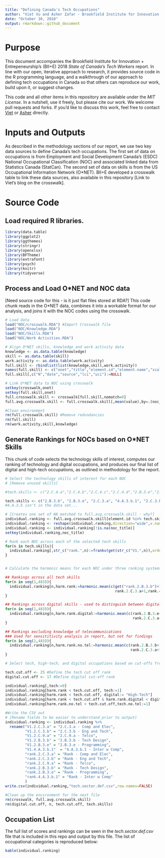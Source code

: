 ```yaml
---
title: "Defining Canada's Tech Occupations"
author: "Viet Vu and Asher Zafar - Brookfield Institute for Innovation + Entrepreneurship"
date: "October 10, 2018"
output: rmarkdown::github_document
---
```


# Purpose

This document accompanies the Brookfield Institute for Innovation + Entrepeneurship's (BII+E) 2018 *State of Canada's Tech Workers* report. In line with our open, iterative approach to research, it provides source code in the R programming language, and a walkthrough of our approach to defining tech occupations in Canada so that others can reproduce our work, build upon it, or suggest changes.

This code and all other items in this repository are available under the *MIT License*. In a nutshell, use it freely, but please cite our work. We welcome pull requests and forks. If you'd like to discuss this work, feel free to contact [Viet](https://brookfieldinstitute.ca/team/viet-vu/) or [Asher](https://brookfieldinstitute.ca/team/asher-zafar/) directly.

# Inputs and Outputs

As described in the methodology sections of our report, we use two key data sources to define Canada's tech occupations. The first set of data on occupations is from Employment and Social Development Canada's (ESDC) National Occupational Classification (NOC) and associated linked data from Statistics Canada (StatCan). The second set of data on skills is from the US Occupational Information Network (O*NET). BII+E developed a crosswalk table to link these data sources, also available in this repository [Link to Viet's blog on the crosswalk].

# Source Code

## Load required R libraries.
```r

library(data.table)
library(ggplot2)
library(ggthemes)
library(stringr)
library(openxlsx)
library(BFTheme)
library(extrafont)
library(psych)
library(knitr)
library(tidyverse)
```

## Process and Load O*NET and NOC data

[Need source code for this - is it just flat files stored at RDA?]
This code chunk reads in the O*NET data, combines it into a workable format for our analysis, and joins it with the NOC codes using the crosswalk.

```r

# Load data
load("NOC/crosswalk.RDA") #Import Crosswalk file
load("NOC/Knowledge.RDA")
load("NOC/Skills.RDA")
load("NOC/Work Activities.RDA")

# Align O*NET skills, knowledge and work activity data
knowledge <- as.data.table(knowledge)
skill <- as.data.table(skill)
work.activity <- as.data.table(work.activity)
full.skill <- rbindlist(list(knowledge,skill,work.activity))
names(full.skill) <- c("onet","title","element.id","element.name","scale.id","scale.name","value","N","stder","lci","uci","sup","nr","date","source")
full.skill[,c("N","date","source","lci","uci"):=NULL]

# Link O*NET data to NOC using crosswalk
setkey(crosswalk,onet)
setkey(full.skill,onet)
full.crosswalk.skill <- crosswalk[full.skill,nomatch=0]
full.avg.crosswalk.skill <- full.crosswalk.skill[,mean(value),by=.(noc_title,element.id,element.name,scale.id,scale.name)]

#Clean environment
rm(full.crosswalk.skill) #Remove redundancies
rm(full.skill)
rm(work.activity,skill,knowledge)

```

## Generate Rankings for NOCs based on O*NET Skills

This chunk of code selects the technology skills of interest, computes our ranking of technology and digital occupations, and produces our final list of digital and high-tech occupations, as outlined in methodology for the report.

```r

# Select the technology skills of interest for each NOC
# [Remove unused skills]

#tech.skills <- c("2.C.4.a","2.C.4.b","2.C.4.c","2.C.4.d","2.B.3.e","2.B.3.b","2.C.3.a","4.A.3.b.1","2.C.3.b","2.C.9.a")

tech.skills <- c("2.B.3.b", "2.B.3.e", "2.C.3.a", "4.A.3.b.1", "2.C.3.b", "2.C.9.a")
#4.A.3.b isn't in the data set...

# [Creates one set of NA matched to full.avg.crosswalk.skill - why?]
individual.ranking <- full.avg.crosswalk.skill[element.id %in% tech.skills,prod(V1),by=.(noc_title,element.id)]
individual.ranking <- reshape(individual.ranking,direction="wide",v.names = c("V1"),timevar="element.id",idvar="noc_title")
individual.ranking <- individual.ranking[!is.na(noc_title)]
setkey(individual.ranking,noc_title)

# Rank each NOC across each of the selected tech skills
for(n in tech.skills){
  individual.ranking[,str_c("rank.",n):=frankv(get(str_c("V1.",n)),order=-1)]
}


# Calculate the harmonic means for each NOC under three ranking systems

## Rankings across all tech skills
for(n in seq(1,483)){
  individual.ranking[n,harm.rank:=harmonic.mean(c(get("rank.2.B.3.b")+1,rank.2.B.3.e+1,
                                                  rank.2.C.3.a+1,rank.4.A.3.b.1+1,rank.2.C.3.b+1,rank.2.C.9.a+1))]
}

## Rankings across digital skills - used to distinguish between digital and high-tech occupations
for(n in seq(1,483)){
  individual.ranking[n,harm.rank.digital:=harmonic.mean(c(rank.2.B.3.e+1,
                                                          rank.2.C.3.a+1,rank.4.A.3.b.1+1,rank.2.C.9.a+1))]
}

## Rankings excluding knowledge of telecommunications
### Used for sensititivity analysis in report, but not for findings
for(n in seq(1,483)){
  individual.ranking[n,harm.rank.no.tel:=harmonic.mean(c(rank.2.B.3.b+1,rank.2.B.3.e+1,
                                                         rank.2.C.3.a+1,rank.4.A.3.b.1+1,rank.2.C.3.b+1))]
}

# Select tech, high-tech, and digital occupations based on cut-offs from analyzing rankings

tech.cut.off <- 25 #Define the tech cut off rank
digital.cut.off <- 17 #Define digital cut-off rank

individual.ranking[,tech:=0]
individual.ranking[harm.rank < tech.cut.off, tech:=1]
individual.ranking[harm.rank < tech.cut.off, digital:= "High-Tech"]
individual.ranking[harm.rank < tech.cut.off & harm.rank.digital < digital.cut.off, digital:= "Digital"]
individual.ranking[harm.rank.no.tel < tech.cut.off,tech.no.tel:=1]

#Write the CSV out
# [Rename fields to be easier to understand prior to output)
individual.ranking <- individual.ranking %>%
  rename("V1.2.C.3.a" = "2.C.3.a - Comp and Elec",
         "V1.2.C.3.b" = "2.C.3.b - Eng and Tech",
         "V1.2.C.9.a" = "2.C.9.a - Telco",
         "V1.2.B.3.b" = "2.B.3.b - Tech Design",
         "V1.2.B.3.e" = "2.B.3.e - Programming",
         "V1.4.A.3.b.1"  = "4.A.3.b.1 - Inter w Comp",
         "rank.2.C.3.a" = "Rank - Comp and Elec",
         "rank.2.C.3.b" = "Rank - Eng and Tech",
         "rank.2.C.9.a" = "Rank - Telco",
         "rank.2.B.3.b" = "Rank - Tech Design",
         "rank.2.B.3.e" = "Rank - Programming",
         "rank.4.A.3.b.1" = "Rank - Inter w Comp"
         )
write.csv(individual.ranking,"tech.sector.def.csv",row.names=FALSE)

#Clean up the environment for the next file
rm(crosswalk, full.avg.crosswalk.skill)
rm(digital.cut.off, n, tech.cut.off, tech.skills)

```

## Occupation List

The full list of scores and rankings can be seen in the *tech.sector.def.csv* file that is included in this repo and output by this file. The list of occupational categories is reproduced below:

```r
kable(individual.ranking)
```
